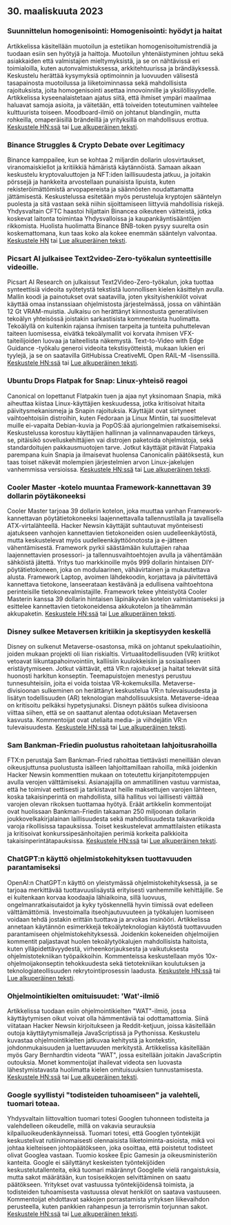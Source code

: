 

<CallToAction />

<Steps>

## 30. maaliskuuta 2023

### Suunnittelun homogenisointi: Homogenisointi: hyödyt ja haitat

Artikkelissa käsitellään muotoilun ja estetiikan homogenisoitumistrendiä ja tuodaan esiin sen hyötyjä ja haittoja. Muotoilun yhtenäistyminen johtuu sekä asiakkaiden että valmistajien mieltymyksistä, ja se on nähtävissä eri toimialoilla, kuten autonvalmistuksessa, arkkitehtuurissa ja brändäyksessä. Keskustelu herättää kysymyksiä optimoinnin ja luovuuden välisestä tasapainosta muotoilussa ja liiketoiminnassa sekä mahdollisista rajoituksista, joita homogenisointi asettaa innovoinnille ja yksilöllisyydelle. Artikkelissa kyseenalaistetaan ajatus siitä, että ihmiset ympäri maailmaa haluavat samoja asioita, ja väitetään, että toiveiden toteutuminen vaihtelee kulttuurista toiseen. Moodboard-ilmiö on johtanut blandingiin, mutta rohkeilla, omaperäisillä brändeillä ja yrityksillä on mahdollisuus erottua.
[Keskustele HN:ssä](http://news.ycombinator.com/item?id=35355703) tai [Lue alkuperäinen teksti](https://www.alexmurrell.co.uk/articles/the-age-of-average).

### Binance Struggles & Crypto Debate over Legitimacy

Binance kamppailee, kun se kohtaa 2 miljardin dollarin ulosvirtaukset, viranomaiskiellot ja kritiikkiä hämäristä käytännöistä. Samaan aikaan keskustelu kryptovaluuttojen ja NFT:iden laillisuudesta jatkuu, ja joitakin pörssejä ja hankkeita arvostellaan punaisista lipuista, kuten rekisteröimättömistä arvopapereista ja säännösten noudattamatta jättämisestä. Keskustelussa esitetään myös perusteluja kryptojen sääntelyn puolesta ja sitä vastaan sekä niihin sijoittamiseen liittyviä mahdollisia riskejä. Yhdysvaltain CFTC haastoi hiljattain Binancea oikeuteen väitteistä, jotka koskevat laitonta toimintaa Yhdysvalloissa ja kaupankäyntisääntöjen rikkomista. Huolista huolimatta Binance BNB-token pysyy suurelta osin koskemattomana, kun taas koko ala kokee enemmän sääntelyn valvontaa.
[Keskustele HN](http://news.ycombinator.com/item?id=35351805) tai [Lue alkuperäinen teksti](https://www.wsj.com/articles/binance-sees-2-billion-in-outflows-as-troubles-compound-9a136e21).

### Picsart AI julkaisee Text2video-Zero-työkalun synteettisille videoille.

Picsart AI Research on julkaissut Text2Video-Zero-työkalun, joka tuottaa synteettisiä videoita syötetystä tekstistä luonnollisen kielen käsittelyn avulla. Mallin koodi ja painotukset ovat saatavilla, joten yksityishenkilöt voivat käyttää omaa instanssiaan ohjelmistosta järjestelmässä, jossa on vähintään 12 Gt VRAM-muistia. Julkaisu on herättänyt kiinnostusta generatiivisen tekoälyn yhteisössä joistakin sarkastisista kommenteista huolimatta. Tekoälyllä on kuitenkin rajansa ihmisen tarpeita ja tunteita puhuttelevan taiteen luomisessa, eivätkä tekoälymallit voi korvata ihmisen VFX-taiteilijoiden luovaa ja taiteellista näkemystä. Text-to-Video with Edge Guidance -työkalu generoi videoita tekstisyötteistä, mukaan lukien eri tyylejä, ja se on saatavilla GitHubissa CreativeML Open RAIL-M -lisenssillä.
[Keskustele HN:ssä](http://news.ycombinator.com/item?id=35352452) tai [Lue alkuperäinen teksti](https://github.com/Picsart-AI-Research/Text2Video-Zero).

### Ubuntu Drops Flatpak for Snap: Linux-yhteisö reagoi

Canonical on lopettanut Flatpakin tuen ja ajaa nyt yksinomaan Snapia, mikä aiheuttaa kiistaa Linux-käyttäjien keskuudessa, jotka kritisoivat hitaita päivitysmekanismeja ja Snapin rajoituksia. Käyttäjät ovat siirtyneet vaihtoehtoisiin distroihin, kuten Fedoraan ja Linux Mintiin, tai suosittelevat muille ei-vapaita Debian-kuvia ja PopOS:ää ajuriongelmien ratkaisemiseksi. Keskustelussa korostuu käyttäjien hallinnan ja valinnanvapauden tärkeys, se, pitäisikö sovelluskehittäjien vai distrojen paketoida ohjelmistoja, sekä standardoitujen pakkausmuotojen tarve. Jotkut käyttäjät pitävät Flatpakia parempana kuin Snapia ja ilmaisevat huolensa Canonicalin päätöksestä, kun taas toiset näkevät molempien järjestelmien arvon Linux-jakelujen vanhemmissa versioissa.
[Keskustele HN:ssä](http://news.ycombinator.com/item?id=35354729) tai [Lue alkuperäinen teksti](https://lwn.net/SubscriberLink/927262/6adb2350e2b0d2ce/).

### Cooler Master -kotelo muuntaa Framework-kannettavan 39 dollarin pöytäkoneeksi

Cooler Master tarjoaa 39 dollarin kotelon, joka muuttaa vanhan Framework-kannettavan pöytätietokoneeksi laajennettavalla tallennustilalla ja tavallisella ATX-virtalähteellä. Hacker Newsin käyttäjät suhtautuvat myönteisesti ajatukseen vanhojen kannettavien tietokoneiden osien uudelleenkäytöstä, mutta keskustelevat myös uudelleenkäyttöönotosta ja e-jätteen vähentämisestä. Framework pyrkii säästämään kuluttajien rahaa laajennettavien prosessori- ja tallennusvaihtoehtojen avulla ja vähentämään sähköistä jätettä. Yritys tuo markkinoille myös 999 dollarin hintaisen DIY-pöytätietokoneen, joka on modulaarinen, vähävirtainen ja mukautettava alusta. Framework Laptop, avoimen lähdekoodin, korjattava ja päivitettävä kannettava tietokone, lanseerataan kestävänä ja edullisena vaihtoehtona perinteisille tietokonevalmistajille. Framework tekee yhteistyötä Cooler Masterin kanssa 39 dollarin hintaisen läpinäkyvän kotelon valmistamiseksi ja esittelee kannettavien tietokoneidensa akkukotelon ja tiheämmän akkupaketin.
[Keskustele HN:ssä](http://news.ycombinator.com/item?id=35350288) tai [Lue alkuperäinen teksti](https://www.theverge.com/2023/3/23/23652939/framework-cooler-master-sff-pc-case).

### Disney sulkee Metaversen kritiikin ja skeptisyyden keskellä

Disney on sulkenut Metaverse-osastonsa, mikä on johtanut spekulaatioihin, joiden mukaan projekti oli liian riskialtis. Virtuaalitodellisuuden (VR) kriitikot vetoavat liikuntapahoinvointiin, kalliisiin kuulokkeisiin ja sosiaaliseen eristäytymiseen. Jotkut väittävät, että VR:n rajoitukset ja haitat tekevät siitä huonosti harkitun konseptin. Teemapuistojen menestys perustuu tunnesuhteisiin, joita ei voida toistaa VR-kokemuksilla. Metaverse-divisioonan sulkeminen on herättänyt keskustelua VR:n tulevaisuudesta ja lisätyn todellisuuden (AR) teknologian mahdollisuuksista. Metaverse-ideaa on kritisoitu pelkäksi hypetysjunaksi. Disneyn päätös sulkea divisioona viittaa siihen, että se on saattanut alentaa odotuksiaan Metaversen kasvusta. Kommentoijat ovat uteliaita media- ja viihdejätin VR:n tulevaisuudesta.
[Keskustele HN:ssä](http://news.ycombinator.com/item?id=35350952) tai [Lue alkuperäinen teksti](https://www.wsj.com/articles/disney-eliminates-its-metaverse-division-as-part-of-companys-layoffs-plan-94b03650).

### Sam Bankman-Friedin puolustus rahoitetaan lahjoitusrahoilla

FTX:n perustaja Sam Bankman-Fried rahoittaa tiettävästi meneillään olevan oikeusjuttunsa puolustusta isälleen lahjoittamillaan rahoilla, mikä joidenkin Hacker Newsin kommenttien mukaan on toteutettu kirjanpitotemppujen avulla verojen välttämiseksi. Asianajajilla on ammatillinen vastuu varmistaa, että he toimivat eettisesti ja tarkistavat heille maksettujen varojen lähteen, koska takaisinperintä on mahdollista, sillä hallitus voi laillisesti väittää varojen olevan rikoksen tuottamaa hyötyä. Eräät artikkelin kommentoijat ovat huolissaan Bankman-Friedin takaaman 250 miljoonan dollarin joukkovelkakirjalainan laillisuudesta sekä mahdollisuudesta takavarikoida varoja rikollisissa tapauksissa. Toiset keskustelevat ammattilaisten etiikasta ja kritisoivat konkurssipesänhoitajien perimiä korkeita palkkioita takaisinperintätapauksissa.
[Keskustele HN:ssä](http://news.ycombinator.com/item?id=35358698) tai [Lue alkuperäinen teksti](https://www.forbes.com/sites/sarahemerson/2023/03/29/sam-bankman-fried-legal-fees-funded-by-alameda-money-gifted-to-father-joe-bankman/).

### ChatGPT:n käyttö ohjelmistokehityksen tuottavuuden parantamiseksi

OpenAI:n ChatGPT:n käyttö on yleistymässä ohjelmistokehityksessä, ja se tarjoaa merkittävää tuottavuuslisäystä erityisesti vanhemmille kehittäjille. Se ei kuitenkaan korvaa koodaajia lähiaikoina, sillä luovuus, ongelmanratkaisutaidot ja kyky työskennellä hyvin tiimissä ovat edelleen välttämättömiä. Investoimalla itseohjautuvuuteen ja työkalujen luomiseen voidaan tehdä jostakin erittäin tuottava ja arvokas insinööri. Artikkelissa annetaan käytännön esimerkkejä tekoälyteknologian käytöstä tuottavuuden parantamiseen ohjelmistokehityksessä. Joidenkin kokeneiden ohjelmoijien kommentit paljastavat huolen tekoälytyökalujen mahdollisista haitoista, kuten ylläpidettävyydestä, virheenkorjauksesta ja vaikutuksesta ohjelmistotekniikan työpaikkoihin. Kommenteissa keskustellaan myös 10x-ohjelmoijakonseptin tehokkuudesta sekä tietotekniikan koulutuksen ja teknologiateollisuuden rekrytointiprosessin laadusta.
[Keskustele HN:ssä](http://news.ycombinator.com/item?id=35356054) tai [Lue alkuperäinen teksti](https://kadekillary.work/posts/1000x-eng/).

### Ohjelmointikielten omituisuudet: 'Wat'-ilmiö

Artikkelissa tuodaan esiin ohjelmointikielten "WAT"-ilmiö, jossa käyttäytymisen oikut voivat olla hämmentäviä tai odottamattomia. Siinä viitataan Hacker Newsin kirjoitukseen ja Reddit-ketjuun, joissa käsitellään outoja käyttäytymismalleja JavaScriptissä ja Pythonissa. Keskustelu kuvastaa ohjelmointikielten jatkuvaa kehitystä ja kontekstin, johdonmukaisuuden ja luettavuuden merkitystä. Artikkelissa käsitellään myös Gary Bernhardtin videota "WAT", jossa esitellään joitakin JavaScriptin outouksia. Monet kommentoijat ihailevat videota sen luovasta lähestymistavasta huolimatta kielen omituisuuksien tunnustamisesta.
[Keskustele HN:ssä](http://news.ycombinator.com/item?id=35363044) tai [Lue alkuperäinen teksti](https://www.destroyallsoftware.com/talks/wat).

### Google syyllistyi "todisteiden tuhoamiseen" ja valehteli, tuomari toteaa.

Yhdysvaltain liittovaltion tuomari totesi Googlen tuhonneen todisteita ja valehdelleen oikeudelle, millä on vakavia seurauksia kilpailuoikeudenkäynneissä. Tuomari totesi, että Googlen työntekijät keskustelivat rutiininomaisesti olennaisista liiketoiminta-asioista, mikä voi johtaa kielteiseen johtopäätökseen, joka osoittaa, että poistetut todisteet olivat Googlea vastaan. Tuomio koskee Epic Gamesin ja oikeusministeriön kanteita. Google ei säilyttänyt keskeisten työntekijöiden keskustelutallenteita, eikä tuomari määrännyt Googlelle vielä rangaistuksia, mutta sakot määrätään, kun tosiseikkojen selvittäminen on saatu päätökseen. Yritykset ovat vastuussa työntekijöidensä toimista, ja todisteiden tuhoamisesta vastuussa olevat henkilöt on saatava vastuuseen. Kommentoijat ehdottavat sakkojen porrastamista yrityksen liikevaihdon perusteella, kuten pankkien rahanpesun ja terrorismin torjunnan sakot.
[Keskustele HN:ssä](http://news.ycombinator.com/item?id=35363095) tai [Lue alkuperäinen teksti](https://storage.courtlistener.com/recap/gov.uscourts.cand.373179/gov.uscourts.cand.373179.469.0.pdf).

</Steps>
